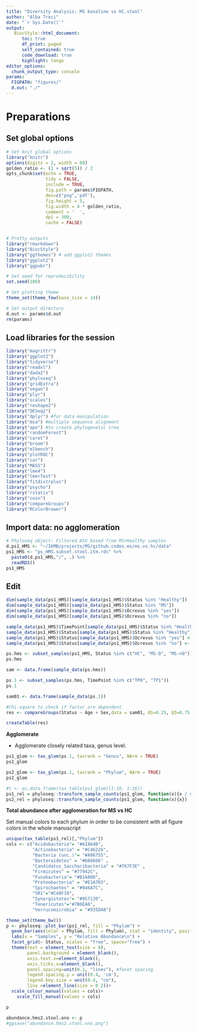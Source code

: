 ```yaml
---
title: "Diversity Analysis: MS baseline vs HC.stool"
author: "Alba Troci"
date: "`r Sys.Date()`"  
output:
   BiocStyle::html_document:
      toc: true
      df_print: paged
      self_contained: true
      code_download: true
      highlight: tango
editor_options:
  chunk_output_type: console
params:
  FIGPATH: "figures/"
  d.out: "./"
---
```


# Preparations
## Set global options

```r
# Set knit global options
library("knitr")
options(digits = 2, width = 80)
golden_ratio <- (1 + sqrt(5)) / 2
opts_chunk$set(echo = TRUE,
               tidy = FALSE,
               include = TRUE,
               fig.path = params$FIGPATH,
               dev=c("png",'pdf'),
               fig.height = 5,
               fig.width = 4 * golden_ratio,
               comment = '  ',
               dpi = 300,
               cache = FALSE)


# Pretty outputs
library("rmarkdown")
library("BiocStyle")
library("ggthemes") # add ggplot2 themes
library("ggplot2")
library("ggpubr")

# Set seed for reproducibility
set.seed(100)

# Set plotting theme
theme_set(theme_few(base_size = 14))

# Set output directory
d.out <- params$d.out
rm(params)
```


## Load libraries for the session
```r
library("magrittr")
library("ggplot2")
library("tidyverse")
library("readxl")
library("dada2")
library("phyloseq")
library("gridExtra")
library("vegan")
library("plyr")
library("scales")
library("reshape2")
library("DESeq2")
library("dplyr") #for data manipulation
library("msa") #multiple sequence alignment
library("ape") #to create phylogenetic tree
library("randomForest") 
library("caret") 
library("broom")
library("mlbench")
library("plotROC")
library("car")
library("MASS")
library("lme4")
library("lmerTest")
library("fitdistrplus")
library("psycho")
library("rstatix")
library("coin")
library("compareGroups")
library("RColorBrewer")

```
## Import data: no agglomeration
```r
# Phyloseq object: Filtered ASV based from MS+Healthy samples 
d.ps1_HMS <- "~/IKMB/projects/MS/github.codes.ms/ms.vs.hc/data"
ps1_HMS <- "ps_HMS.subset.stool.itm.rds" %>%
  paste0(d.ps1_HMS,"/", .) %>% 
  readRDS() 
ps1_HMS

```

## Edit
```r
dim(sample_data(ps1_HMS)[sample_data(ps1_HMS)$Status %in% "Healthy"])
dim(sample_data(ps1_HMS)[sample_data(ps1_HMS)$Status %in% "MS"])
dim(sample_data(ps1_HMS)[sample_data(ps1_HMS)$Ocrevus %in% "yes"])
dim(sample_data(ps1_HMS)[sample_data(ps1_HMS)$Ocrevus %in% "no"])
```

```r
sample_data(ps1_HMS)$TimePoint[sample_data(ps1_HMS)$Status %in% "Healthy"] <- "TP0"
sample_data(ps1_HMS)$Status[sample_data(ps1_HMS)$Status %in% "Healthy"] <- "HC"
sample_data(ps1_HMS)$Status[sample_data(ps1_HMS)$Ocrevus %in% "yes"] <- "MS-O"
sample_data(ps1_HMS)$Status[sample_data(ps1_HMS)$Ocrevus %in% "no"] <- "MS-nO"

```

```r
ps.hms <- subset_samples(ps1_HMS, Status %in% c("HC", "MS-O", "MS-nO"))
ps.hms

sam <- data.frame(sample_data(ps.hms))

```

```r
ps.1 <- subset_samples(ps.hms, TimePoint %in% c("TP0", "TP1"))
ps.1

sam01 <- data.frame(sample_data(ps.1))

```

```r
#Chi-square to check if factor are dependent
res <- compareGroups(Status ~ Age + Sex,data = sam01, Q1=0.25, Q3=0.75 )

createTable(res)

```


**Agglomerate**

* Agglomerate closely related taxa, genus level.
```r
ps1_glom <- tax_glom(ps.1, taxrank = "Genus", NArm = TRUE)
ps1_glom

ps2_glom <- tax_glom(ps.1, taxrank = "Phylum", NArm = TRUE)
ps2_glom

#t <- as.data.frame(tax_table(ps1_glom)[1:10, 1:16])
ps1_rel = phyloseq::transform_sample_counts(ps1_glom, function(x){x / sum(x)})
ps2_rel = phyloseq::transform_sample_counts(ps1_glom, function(x){x})

```


**Total abundance after agglomeration for MS vs HC**

Set manual colors to each phylum in order to be consistent with all figure 
colors in the whole manuscript

```r
unique(tax_table(ps1_rel)[,"Phylum"])  
cols <- c("Acidobacteria"= "#61864B",
          "Actinobacteria" = "#C46226",
          "Bacteria (unc.)"= "#A96755",
          "Bacteroidetes" = "#666666" ,
          "Candidatus_Saccharibacteria" = "#767F3E" ,
          "Firmicutes" = "#77942C",
          "Fusobacteria"= "#B1A80D",
          "Proteobacteria" = "#E1A703", 
          "Spirochaetes" = "#946A7C", 
          "SR1"="#C48F10",
          "Synergistetes"= "#957130",
          "Tenericutes"="#7B6EA6",
          "Verrucomicrobia" = "#935DA8")           
```

```r
theme_set(theme_bw())
p <- phyloseq::plot_bar(ps1_rel, fill = "Phylum") +
  geom_bar(aes(color = Phylum, fill = Phylum), stat = "identity", position = "stack", width = 0.5) +
  labs(x = "Samples", y = "Relative Abundance\n") +
  facet_grid(~ Status, scales = "free", space="free") +
  theme(text = element_text(size = 8),
        panel.background = element_blank(),
        axis.text.x=element_blank(),
        axis.ticks.x=element_blank(),
        panel.spacing=unit(0.1, "lines"), #facet spacing
        legend.spacing.y = unit(0.4, 'cm'),
        legend.key.size = unit(0.4, "cm"),
        line =element_line(size = 0.2))+
  scale_colour_manual(values = cols)+
    scale_fill_manual(values = cols)

p 

abundance.hms2.stool.ono <- p
#ggsave("abundance.hms2.stool.ono.png")
```
